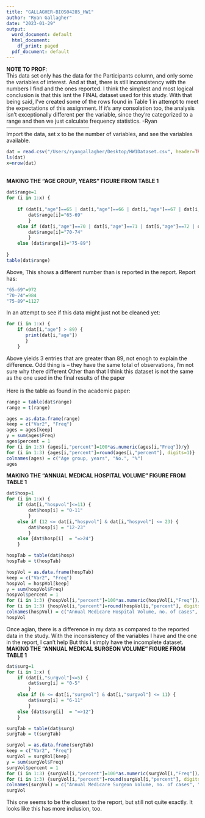 ```yaml
---
title: "GALLAGHER-BIOS04285_HW1"
author: "Ryan Gallagher"
date: "2023-01-29"
output:
  word_document: default
  html_document:
    df_print: paged
  pdf_document: default
---
```

**NOTE TO PROF**:\
This data set only has the data for the Participants column, and only some the variables of interest. And at that, there is still inconsistency with the numbers I find and the ones reported. I think the simplest and most logical conclusion is that this isnt the FINAL dataset used for this study. With that being said, I've created some of the rows found in Table 1 in attempt to meet the expectations of this assignment. If it's any consolation too, the analysis isn't exceptionally different per the variable, since they're categorized to a range and then we just calculate frequency statistics.
                                              -Ryan
\
-----------------------------------------------
\
Import the data, set x to be the number of variables, and see the variables available.
```r
dat = read.csv("/Users/ryangallagher/Desktop/HW1Dataset.csv", header=TRUE)
ls(dat)
x=nrow(dat)
```
\
**MAKING THE "AGE GROUP, YEARS" FIGURE FROM TABLE 1**
```r
dat$range=1
for (i in 1:x) {
    
    if (dat[i,"age"]==65 | dat[i,"age"]==66 | dat[i,"age"]==67 | dat[i,"age"]==68 | dat[i,"age"]==69)  {
        dat$range[i]="65-69"
        }
    else if (dat[i,"age"]==70 | dat[i,"age"]==71 | dat[i,"age"]==72 | dat[i,"age"]==73 | dat[i,"age"]==74) {
        dat$range[i]="70-74"
        }
    else (dat$range[i]="75-89")
  
}
table(dat$range)
```
Above, This shows a different number than is reported in the report.
Report has:
```r
"65-69"=972
"70-74"=984
"75-89"=1127
```
In an attempt to see if this data might just not be cleaned yet:
```r
for (i in 1:x) {
    if (dat[i,"age"] > 89) {
       print(dat[i,"age"])
       }
    }
```
Above yields 3 entries that are greater than 89, not enogh to explain the difference.
Odd thing is -- they have the same total of observations, I'm not sure why there different
Other than that I think this dataset is not the same as the one used in the final results of the paper\
\
Here is the table as found in the academic paper:
```r
range = table(dat$range)
range = t(range)

ages = as.data.frame(range)
keep = c("Var2", "Freq")
ages = ages[keep]
y = sum(ages$Freq)
ages$percent = 1
for (i in 1:3) {ages[i,"percent"]=100*as.numeric(ages[i,"Freq"])/y}
for (i in 1:3) {ages[i,"percent"]=round(ages[i,"percent"], digits=1)}
colnames(ages) = c("Age group, years", "No.", "%")
ages
```

**MAKING THE "ANNUAL MEDICAL HOSPITAL VOLUME" FIGURE FROM TABLE 1**
```r
dat$hosp=1
for (i in 1:x) {
    if (dat[i,"hospvol"]<=11) {
        dat$hosp[i] = "0-11"
        }
    else if (12 <= dat[i,"hospvol"] & dat[i,"hospvol"] <= 23) {
        dat$hosp[i] = "12-23"
        }
    else {dat$hosp[i]  = "=>24"}
    }

hospTab = table(dat$hosp)
hospTab = t(hospTab)

hospVol = as.data.frame(hospTab)
keep = c("Var2", "Freq")
hospVol = hospVol[keep]
y = sum(hospVol$Freq)
hospVol$percent = 1
for (i in 1:3) {hospVol[i,"percent"]=100*as.numeric(hospVol[i,"Freq"])/y}
for (i in 1:3) {hospVol[i,"percent"]=round(hospVol[i,"percent"], digits=1)}
colnames(hospVol) = c("Annual Medicare Hospital Volume, no. of cases", "No.", "%")
hospVol
```
Once agian, there is a difference in my data as compared to the reported data in the study.
With the inconsistency of the variables I have and the one in the report, I can't help
But this I simply have the incomplete dataset. 
\
**MAKING THE "ANNUAL MEDICAL SURGEON VOLUME" FIGURE FROM TABLE 1**
```r
dat$surg=1
for (i in 1:x) {
    if (dat[i,"surgvol"]<=5) {
        dat$surg[i] = "0-5"
        }
    else if (6 <= dat[i,"surgvol"] & dat[i,"surgvol"] <= 11) {
        dat$surg[i] = "6-11"
        }
    else {dat$surg[i]  = "=>12"}
    }

surgTab = table(dat$surg)
surgTab = t(surgTab)

surgVol = as.data.frame(surgTab)
keep = c("Var2", "Freq")
surgVol = surgVol[keep]
y = sum(surgVol$Freq)
surgVol$percent = 1
for (i in 1:3) {surgVol[i,"percent"]=100*as.numeric(surgVol[i,"Freq"])/y}
for (i in 1:3) {surgVol[i,"percent"]=round(surgVol[i,"percent"], digits=1)}
colnames(surgVol) = c("Annual Medicare Surgeon Volume, no. of cases", "No.", "%")
surgVol
```
This one seems to be the closest to the report, but still not quite exactly.
It looks like this has more inclusion, too.
